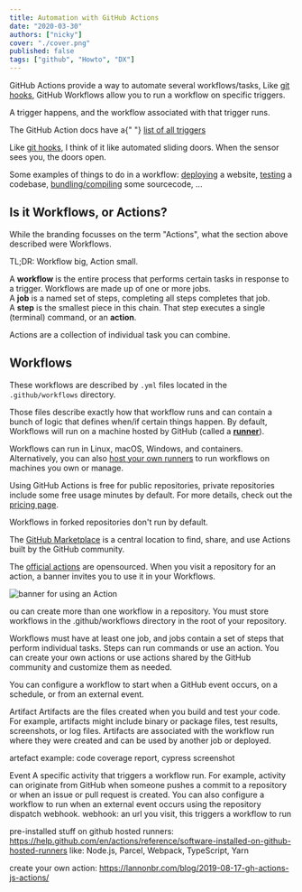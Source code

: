 ```yaml
---
title: Automation with GitHub Actions
date: "2020-03-30"
authors: ["nicky"]
cover: "./cover.png"
published: false
tags: ["github", "Howto", "DX"]
---
```


GitHub Actions provide a way to automate several workflows/tasks,
Like [git hooks](/blog/git-hooks), GitHub Workflows allow you to run a workflow on specific triggers.

A trigger happens, and the workflow associated with that trigger runs.

<Aside>
  The GitHub Action docs have a{" "}
  <a href="https://help.github.com/en/actions/reference/events-that-trigger-workflows">
    list of all triggers
  </a>
</Aside>

Like [git hooks](/blog/git-hooks), I think of it like automated sliding doors. When the sensor sees you, the doors open.

Some examples of things to do in a workflow: [deploying](https://lannonbr.com/blog/2020-03-31-github-actions-deploy-to-netlify/) a website, [testing](https://lannonbr.com/blog/2020-03-30-github-actions-ci-tests/) a codebase, [bundling/compiling](https://lannonbr.com/blog/2020-02-23-github-actions-webpack/) some sourcecode, ...

## Is it Workflows, or Actions?

While the branding focusses on the term "Actions", what the section above described were Workflows.

<Aside>TL;DR: Workflow big, Action small.</Aside>

A **workflow** is the entire process that performs certain tasks in response to a trigger.
Workflows are made up of one or more jobs.  
A **job** is a named set of steps, completing all steps completes that job.  
A **step** is the smallest piece in this chain.
That step executes a single (terminal) command, or an **action**.

<Aside>Actions are a collection of individual task you can combine.</Aside>

## Workflows

These workflows are described by `.yml` files located in the `.github/workflows` directory.

Those files describe exactly how that workflow runs and can contain a bunch of logic that defines when/if certain things happen.
By default, Workflows will run on a machine hosted by GitHub (called a [**runner**](https://help.github.com/en/actions/getting-started-with-github-actions/core-concepts-for-github-actions#github-hosted-runner)).

Workflows can run in Linux, macOS, Windows, and containers.
Alternatively, you can also [host your own runners](https://help.github.com/en/actions/hosting-your-own-runners/about-self-hosted-runners) to run workflows on machines you own or manage.

Using GitHub Actions is free for public repositories, private repositories include some free usage minutes by default.
For more details, check out the [pricing page](https://help.github.com/en/github/setting-up-and-managing-billing-and-payments-on-github/about-billing-for-github-actions).

<Aside>Workflows in forked repositories don't run by default.</Aside>

The [GitHub Marketplace](https://github.com/marketplace?type=actions) is a central location to find, share, and use Actions built by the GitHub community.

The [official actions](https://github.com/actions) are opensourced.
When you visit a repository for an action, a banner invites you to use it in your Workflows.

![banner for using an Action](banner-action-repo.png)

ou can create more than one workflow in a repository. You must store workflows in the .github/workflows directory in the root of your repository.

Workflows must have at least one job, and jobs contain a set of steps that perform individual tasks. Steps can run commands or use an action. You can create your own actions or use actions shared by the GitHub community and customize them as needed.

You can configure a workflow to start when a GitHub event occurs, on a schedule, or from an external event.

Artifact
Artifacts are the files created when you build and test your code. For example, artifacts might include binary or package files, test results, screenshots, or log files. Artifacts are associated with the workflow run where they were created and can be used by another job or deployed.

artefact example: code coverage report, cypress screenshot

Event
A specific activity that triggers a workflow run. For example, activity can originate from GitHub when someone pushes a commit to a repository or when an issue or pull request is created. You can also configure a workflow to run when an external event occurs using the repository dispatch webhook.
webhook: an url you visit, this triggers a workflow to run

pre-installed stuff on github hosted runners: https://help.github.com/en/actions/reference/software-installed-on-github-hosted-runners
like: Node.js, Parcel, Webpack, TypeScript, Yarn

create your own action: https://lannonbr.com/blog/2019-08-17-gh-actions-js-actions/
